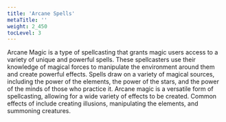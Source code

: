 ```yaml
---
title: 'Arcane Spells'
metaTitle: ''
weight: 2_450
tocLevel: 3
---
```


Arcane Magic is a type of spellcasting that grants magic users access to a variety of unique and powerful spells. These spellcasters use their knowledge of magical forces to manipulate the environment around them and create powerful effects. Spells draw on a variety of magical sources, including the power of the elements, the power of the stars, and the power of the minds of those who practice it. Arcane magic is a versatile form of spellcasting, allowing for a wide variety of effects to be created. Common effects of include creating illusions, manipulating the elements, and summoning creatures.